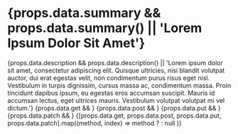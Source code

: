 # {props.data.summary && props.data.summary() || 'Lorem Ipsum Dolor Sit Amet'}
<SplitSection>
  <Left>{props.data.description && props.data.description() || 'Lorem ipsum dolor sit amet, consectetur adipiscing elit. Quisque ultricies, nisi blandit volutpat auctor, dui erat egestas velit, non condimentum purus risus eget nisl. Vestibulum in turpis dignissim, cursus massa ac, condimentum massa. Proin tincidunt dapibus ipsum, eu egestas eros accumsan suscipit. Mauris id accumsan lectus, eget ultrices mauris. Vestibulum volutpat volutpat mi vel dictum.'}</Left>
  <Right>
    <Panel title="Endpoints" padding="4px 16px">
      {props.data.get && <EndpointMethod showArrow method="get" route={props.path} />}
      {props.data.post && <EndpointMethod showArrow method="post" route={props.path} />}
      {props.data.put && <EndpointMethod showArrow method="put" route={props.path} />}
      {props.data.patch && <EndpointMethod showArrow method="patch" route={props.path} />}
    </Panel>
  </Right>
</SplitSection>
{[props.data.get, props.data.post, props.data.put, props.data.patch].map((method, index) =>
  method ? <EndpointDoc key={index} components={props.components} data={method} method={['get', 'post', 'put', 'patch'][index]} route={props.path} /> : null
)}